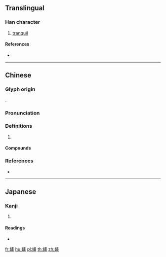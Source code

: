 {{also|婳}}
==Translingual==

===Han character===
{{Han char|rn=38|rad=女|as=12|sn=15|four=45416|canj=VLGM|ids=⿰女畫}}

# [[tranquil]]

====References====
* {{Han ref|kx=0271.120|dkj=06719|dj=0539.050|hdz=21082.150|uh=5AFF|ud=23295|bh=E554|bd=58708}}

----

==Chinese==
{{zh-forms|s=婳}}

===Glyph origin===
{{Han etym}}
{{Han compound|女|畫|c1=s|c2=p|t1=female|ls=psc}}.

===Pronunciation===
{{zh-pron
|m=huā
|c=waak6
|mc=y
|oc=y
|cat=
}}

===Definitions===
{{zh-hanzi}}

# {{rfdef|zh}}

====Compounds====
{{zh-der|姽嫿}}

===References===
* {{R:twedu|B00704}}

----

==Japanese==

===Kanji===
{{ja-kanji|grade=|rs=女12}}

# {{defn|lang=ja|sort=女12}}

====Readings====
* {{ja-readings|on=[[かく]] (kaku), [[ぎゃく]] (gyaku)|kun=[[しとやか]] (shitoyaka), [[みめよい]] (mimeyoi)}}

[[fr:嫿]]
[[hu:嫿]]
[[pl:嫿]]
[[th:嫿]]
[[zh:嫿]]